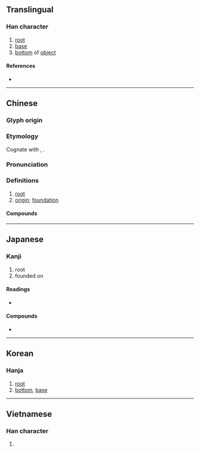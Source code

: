 {{character info}}
==Translingual==

===Han character===
{{Han char|rn=75|rad=木|as=05|sn=9|four=42940|canj=DHPM,DHVI|ids=⿰木氐}}

# [[root]]
# [[base]]
# [[bottom]] of [[object]]

====References====
* {{Han ref|kx=0520.040|dkj=14640|dj=0908.030|hdz=21186.080|uh=67E2|ud=26594|bh=AC6B|bd=44139}}

----

==Chinese==
{{zh-forms}}

===Glyph origin===
{{Han etym}}

===Etymology===
Cognate with {{och-l|低|to lower; lower}}, {{och-l|底|bottom}}.

===Pronunciation===
{{zh-pron
|m=dǐ
|c=dai2
|mc=y
|oc=y
|cat=
}}

===Definitions===
{{zh-hanzi}}

# [[root]] {{gl|of a [[tree]]}}
# [[origin]]; [[foundation]]

====Compounds====
{{zh-der|根柢|根深柢固|歸根究柢|歸根結柢|深根固柢|追根究柢}}

----

==Japanese==

===Kanji===
{{ja-kanji|grade=|rs=木05}}

# root
# founded on

====Readings====
* {{ja-readings|on=[[てい]] (tei)|kun=[[ね]] (ne)}}

====Compounds====
* {{ja-r|根柢|こんてい}}

----

==Korean==

===Hanja===
{{ko-hanja|hangeul=저|eumhun=|rv=jeo|mr=chŏ|y=ce}}

# [[root]]
# [[bottom]], [[base]]

----

==Vietnamese==

===Han character===
{{vi-readings|reading=đề, đế, để|rs=木05}}

# {{rfdef|vi|sort=木05}}